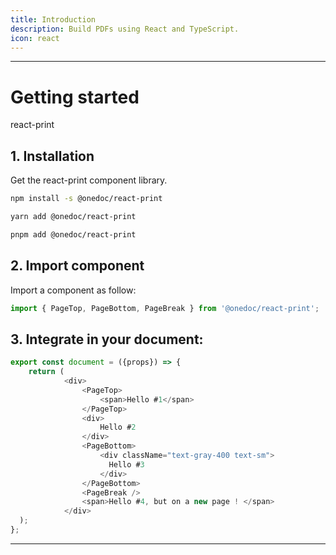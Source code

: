 ```yaml
---
title: Introduction
description: Build PDFs using React and TypeScript.
icon: react
---
```


---
# Getting started 

react-print
## 1. Installation

Get the react-print component library.

<CodeGroup>

```sh npm
npm install -s @onedoc/react-print
```

```sh yarn
yarn add @onedoc/react-print
```

```sh pnpm
pnpm add @onedoc/react-print
```

</CodeGroup>

## 2. Import component

Import a component as follow:

```javascript 
import { PageTop, PageBottom, PageBreak } from '@onedoc/react-print';
```

## 3. Integrate in your document:


```javascript
export const document = ({props}) => {
    return (
            <div>
                <PageTop>
                    <span>Hello #1</span>
                </PageTop>
                <div>
                    Hello #2
                </div>
                <PageBottom>
                    <div className="text-gray-400 text-sm">
                      Hello #3
                    </div>
                </PageBottom>
                <PageBreak />
                <span>Hello #4, but on a new page ! </span>
            </div>
  );
};
```
---
